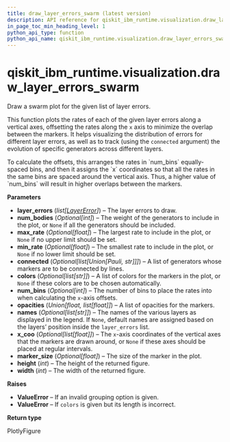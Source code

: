 ```yaml
---
title: draw_layer_errors_swarm (latest version)
description: API reference for qiskit_ibm_runtime.visualization.draw_layer_errors_swarm in the latest version of qiskit-ibm-runtime
in_page_toc_min_heading_level: 1
python_api_type: function
python_api_name: qiskit_ibm_runtime.visualization.draw_layer_errors_swarm
---
```


<span id="qiskit-ibm-runtime-visualization-draw-layer-errors-swarm" />

# qiskit\_ibm\_runtime.visualization.draw\_layer\_errors\_swarm

<Function id="qiskit_ibm_runtime.visualization.draw_layer_errors_swarm" isDedicatedPage={true} github="https://github.com/Qiskit/qiskit-ibm-runtime/tree/stable/0.40/qiskit_ibm_runtime/visualization/draw_layer_error.py#L267-L421" signature="draw_layer_errors_swarm(layer_errors, num_bodies=None, max_rate=None, min_rate=None, connected=None, colors=None, num_bins=None, opacities=0.4, names=None, x_coo=None, marker_size=None, height=500, width=800)">
  Draw a swarm plot for the given list of layer errors.

  This function plots the rates of each of the given layer errors along a vertical axes, offsetting the rates along the `x` axis to minimize the overlap between the markers. It helps visualizing the distribution of errors for different layer errors, as well as to track (using the `connected` argument) the evolution of specific generators across different layers.

  <Admonition title="Note" type="note">
    To calculate the offsets, this arranges the rates in `num_bins` equally-spaced bins, and then it assigns the `x` coordinates so that all the rates in the same bins are spaced around the vertical axis. Thus, a higher value of `num_bins` will result in higher overlaps between the markers.
  </Admonition>

  **Parameters**

  *   **layer\_errors** (*list\[*[*LayerError*](utils-noise-learner-result-layer-error "qiskit_ibm_runtime.utils.noise_learner_result.LayerError")*]*) – The layer errors to draw.
  *   **num\_bodies** (*Optional\[int]*) – The weight of the generators to include in the plot, or `None` if all the generators should be included.
  *   **max\_rate** (*Optional\[float]*) – The largest rate to include in the plot, or `None` if no upper limit should be set.
  *   **min\_rate** (*Optional\[float]*) – The smallest rate to include in the plot, or `None` if no lower limit should be set.
  *   **connected** (*Optional\[list\[Union\[Pauli, str]]]*) – A list of generators whose markers are to be connected by lines.
  *   **colors** (*Optional\[list\[str]]*) – A list of colors for the markers in the plot, or `None` if these colors are to be chosen automatically.
  *   **num\_bins** (*Optional\[int]*) – The number of bins to place the rates into when calculating the `x`-axis offsets.
  *   **opacities** (*Union\[float, list\[float]]*) – A list of opacities for the markers.
  *   **names** (*Optional\[list\[str]]*) – The names of the various layers as displayed in the legend. If `None`, default names are assigned based on the layers’ position inside the `layer_errors` list.
  *   **x\_coo** (*Optional\[list\[float]]*) – The `x`-axis coordinates of the vertical axes that the markers are drawn around, or `None` if these axes should be placed at regular intervals.
  *   **marker\_size** (*Optional\[float]*) – The size of the marker in the plot.
  *   **height** (*int*) – The height of the returned figure.
  *   **width** (*int*) – The width of the returned figure.

  **Raises**

  *   **ValueError** – If an invalid grouping option is given.
  *   **ValueError** – If `colors` is given but its length is incorrect.

  **Return type**

  PlotlyFigure
</Function>

